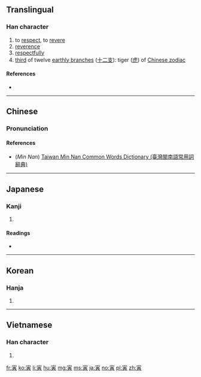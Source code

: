 ==Translingual==

===Han character===
{{Han char|rn=40|rad=宀|as=08|sn=11|four=3080<sub>6</sub>|canj=十一中金 (JMLC)|ids=⿱[[宀]]⿳[[一]][[由]][[八]]}}

# to [[respect]], to [[revere]]
# [[reverence]]
# [[respectfully]]
# [[third]] of twelve [[earthly branch]]es ([[十二支]]): tiger ([[虎]]) of [[W:Chinese zodiac|Chinese zodiac]]

====References====
* {{Han ref|kx=0288.050|dkj=07204|dj=0570.010|hdz=20936.160|uh=5BC5|ud=23493|bh=B147|bd=45383}}

----

==Chinese==
{{zh-forms}}

===Pronunciation===
{{zh-pron
|m=yín
|c=jan4
|h=
|mn=în
|w=
|mc=y
|oc=y
|ma=|ma2=
|cat=n,v,adv
}}

====References====
*(''Min Nan'') [http://twblg.dict.edu.tw/holodict_new/result_detail.jsp?n_no=7161&curpage=1&sample=%E5%AF%85&radiobutton=1&querytarget=1&limit=20&pagenum=1&rowcount=1 Taiwan Min Nan Common Words Dictionary (臺灣閩南語常用詞辭典)]

----

==Japanese==

===Kanji===
{{ja-kanji|grade=|rs=宀08}}

# {{defn|lang=ja|sort=宀08}}

====Readings====
* {{ja-readings|on=[[いん]] (in)|kun=[[とら]] (tora)}}

----

==Korean==

===Hanja===
{{ko-hanja|hangeul=[[인]], [[이]]|rv=in, i|mr=in, i}}

# {{defn|lang=ko|sort=宀08}}

----

==Vietnamese==

===Han character===
{{vi-hantu|dần|rs=宀03}}

# {{defn|lang=vi|sort=宀03}}

[[fr:寅]]
[[ko:寅]]
[[li:寅]]
[[hu:寅]]
[[mg:寅]]
[[ms:寅]]
[[ja:寅]]
[[no:寅]]
[[pl:寅]]
[[zh:寅]]